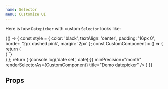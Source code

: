 ```yaml
---
name: Selector
menu: Customize UI
---
```


Here is how `Datepicker` with custom `Selector` looks like:

<Playground>
  {() => {
    const style = {
      color: 'black',
      textAlign: 'center',
      padding: '16px 0',
      border: '2px dashed pink',
      margin: '2px'
    };
    const CustomComponent = () => {
      return (
        <div style={style}>
          {`<Selector />`}
        </div>
      )
    };
    return (
      <Datepicker
        onDateSet={date => {console.log('date set', date);}}
        minPrecision="month"
        renderSelectorAs={CustomComponent}
        title="Demo datepicker" />
    )
  }}
</Playground>

## Props

<Props of={Selector} />

